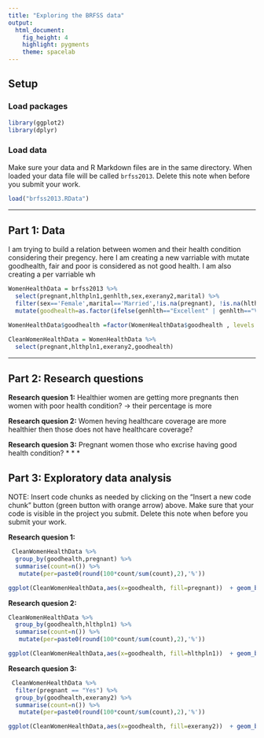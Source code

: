 ```yaml
---
title: "Exploring the BRFSS data"
output: 
  html_document: 
    fig_height: 4
    highlight: pygments
    theme: spacelab
---
```


## Setup

### Load packages

```r
library(ggplot2)
library(dplyr)
```

### Load data

Make sure your data and R Markdown files are in the same directory. When loaded
your data file will be called `brfss2013`. Delete this note when before you submit 
your work. 

```r
load("brfss2013.RData")
```



* * *

## Part 1: Data
I am trying to build a relation between  women and their health condition considering their pregency.
here I am creating a new varriable with mutate goodhealth, fair and poor is considered as not good health.
I am also creating a per varriable wh
```r
WomenHealthData = brfss2013 %>% 
  select(pregnant,hlthpln1,genhlth,sex,exerany2,marital) %>%
  filter(sex=='Female',marital=='Married',!is.na(pregnant), !is.na(hlthpln1), !is.na(genhlth),!is.na(sex),!is.na(exerany2)) %>%
  mutate(goodhealth=as.factor(ifelse(genhlth=="Excellent" | genhlth=="Very good" | genhlth=="Good" ,"Yes","No")))

WomenHealthData$goodhealth =factor(WomenHealthData$goodhealth , levels = c("Yes", "No"))

CleanWomenHealthData = WomenHealthData %>%
  select(pregnant,hlthpln1,exerany2,goodhealth)
```



* * *

## Part 2: Research questions

**Research quesion 1:**
Healthier women are getting more pregnants then women with poor health condition? -> their percentage is more

**Research quesion 2:**
Women heving healthcare coverage are more healthier then those does not have healthcare coverage?

**Research quesion 3:**
Pregnant women those who excrise having good health condition?
* * *

## Part 3: Exploratory data analysis

NOTE: Insert code chunks as needed by clicking on the "Insert a new code chunk" 
button (green button with orange arrow) above. Make sure that your code is visible
in the project you submit. Delete this note when before you submit your work.

**Research quesion 1:**

```r
 CleanWomenHealthData %>%
  group_by(goodhealth,pregnant) %>%
  summarise(count=n()) %>%
   mutate(per=paste0(round(100*count/sum(count),2),'%'))
```

```r

ggplot(CleanWomenHealthData,aes(x=goodhealth, fill=pregnant))  + geom_bar()
```



**Research quesion 2:**

```r
CleanWomenHealthData %>%
  group_by(goodhealth,hlthpln1) %>%
  summarise(count=n()) %>%
   mutate(per=paste0(round(100*count/sum(count),2),'%'))
```

```r
ggplot(CleanWomenHealthData,aes(x=goodhealth, fill=hlthpln1))  + geom_bar()
```



**Research quesion 3:**

```r
 CleanWomenHealthData %>%
  filter(pregnant == "Yes") %>%
  group_by(goodhealth,exerany2) %>%
  summarise(count=n()) %>%
   mutate(per=paste0(round(100*count/sum(count),2),'%'))
```

``` r
ggplot(CleanWomenHealthData,aes(x=goodhealth, fill=exerany2))  + geom_bar()
```
